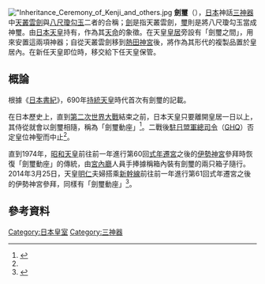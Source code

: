 [[File:"Inheritance_Ceremony_of_Kenji_and_others.jpg|thumb]]
'''劍璽'''（{{jpn|j=剣璽|hg=けんじ|rm=Kenji}}），[[日本|日本]]神話[[三神器|三神器]]中[[天叢雲劍|天叢雲劍]]與[[八尺瓊勾玉|八尺瓊勾玉]]二者的合稱；[[劍|劍]]是指天叢雲劍，[[璽|璽]]則是將八尺瓊勾玉當成神璽。由[[日本天皇|日本天皇]]持有，作為其[[天命|天命]]的象徵。在天皇[[皇居|皇居]]旁設有「劍璽之間」，用來安置這兩項神器；自從天叢雲劍移到[[熱田神宮|熱田神宮]]後，將作為其形代的複製品置於皇居內。在新任天皇即位時，移交給下任天皇保管。

==概論==
根據《[[日本書紀|日本書紀]]》，690年[[持統天皇|持統天皇]]時代首次有劍璽的記載。

在日本歷史上，直到[[第二次世界大戰|第二次世界大戰]]結束之前，日本天皇只要離開皇居一日以上，其侍從就會以劍璽相隨，稱為「劍璽動座」<ref name="ブリーン(2015) p.137">{{Cite book|author=[[ジョン・ブリーン|ジョン・ブリーン]]|date=2015年7月1日|title=神都物語：伊勢神宮の近現代史|publisher=[[吉川弘文館|吉川弘文館]]|series=歴史文化ライブラリー|isbn=978-4-642-05805-6}}</ref>。二戰後[[駐日盟軍總司令|駐日盟軍總司令]]（[[GHQ|GHQ]]）否定皇位神聖而中止<ref name="ブリーン(2015) p.137"/>。

直到1974年，[[昭和天皇|昭和天皇]]前往前一年進行第60回[[式年遷宮|式年遷宮]]之後的[[伊勢神宮|伊勢神宮]]參拜時恢復「劍璽動座」的傳統，由[[宮內廳|宮內廳]]人員手捧據稱箱內裝有劍璽的兩只箱子隨行。2014年3月25日，天皇[[明仁|明仁]]夫婦搭乘[[新幹線|新幹線]]前往前一年進行第61回式年遷宮之後的伊勢神宮參拜，同樣有「劍璽動座」<ref>{{Cite web|title=天皇、皇后両陛下、伊勢神宮へ出発|url=https://www.huffingtonpost.jp/2014/03/24/emperor_n_5025474.html|accessdate=2020-03-11|date=2014-03-25|work=ハフポスト|language=ja|archive-date=2020-03-23|archive-url=https://web.archive.org/web/20200323215428/https://www.huffingtonpost.jp/2014/03/24/emperor_n_5025474.html|dead-url=no}}</ref>。

==參考資料==
{{reflist}}

[[Category:日本皇室|Category:日本皇室]]
[[Category:三神器|Category:三神器]]